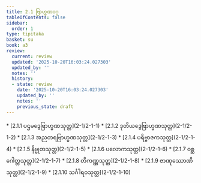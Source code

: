 ```yaml
---
title: 2.1 ဗြာဟ္မဏဝဂ္ဂ
tableOfContents: false
sidebar:
  order: 1
type: tipitaka
basket: su
book: a3
review:
  current: review
  updated: '2025-10-20T16:03:24.027303'
  updated_by: ''
  notes: ''
  history:
  - state: review
    date: '2025-10-20T16:03:24.027303'
    updated_by: ''
    notes: ''
    previous_state: draft
---
```



<DynamicBreadcrumb />


<ReviewStatus review={frontmatter.review} showDetails={true} />

<HypothesisAnnotation frontmatter={frontmatter} />



<TableOfContents book="a3" section="2.1">
* [2.1.1 ပဌမဒွေဗြာဟ္မဏသုတ္တ](2-1/2-1-1)
* [2.1.2 ဒုတိယဒွေဗြာဟ္မဏသုတ္တ](2-1/2-1-2)
* [2.1.3 အညတရဗြာဟ္မဏသုတ္တ](2-1/2-1-3)
* [2.1.4 ပရိဗ္ဗာဇကသုတ္တ](2-1/2-1-4)
* [2.1.5 နိဗ္ဗုတသုတ္တ](2-1/2-1-5)
* [2.1.6 ပလောကသုတ္တ](2-1/2-1-6)
* [2.1.7 ဝစ္ဆဂေါတ္တသုတ္တ](2-1/2-1-7)
* [2.1.8 တိကဏ္ဏသုတ္တ](2-1/2-1-8)
* [2.1.9 ဇာဏုဿောဏိသုတ္တ](2-1/2-1-9)
* [2.1.10 သင်္ဂါရဝသုတ္တ](2-1/2-1-10)
</TableOfContents>